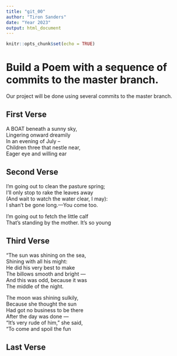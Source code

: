 ```yaml
---
title: "git_00"
author: "Tiron Sanders"
date: "Year 2023"
output: html_document
---
```


```r
knitr::opts_chunk$set(echo = TRUE)
```
# Build a Poem with a sequence of commits to the master branch.
Our project will be done using several commits to the master branch.
<!-- Do not modify or change any text in "!--" bracketed areas such as this --- these are instructions to
you, if you change any of this the git program will notice it and compromise your git merging strategy !-->

## First Verse 
<!--Put the first five lines of a poem by Lewis carol here!-->
A BOAT beneath a sunny sky,   
Lingering onward dreamily    
In an evening of July --    
Children three that nestle near,    
Eager eye and willing ear  

## Second Verse
<!--Put the first five lines of a poem by Robert Frost here!-->
I'm going out to clean the pasture spring;  
I'll only stop to rake the leaves away  
(And wait to watch the water clear, I may):  
I shan't be gone long.—You come too.  

I'm going out to fetch the little calf  
That's standing by the mother. It's so young  
  
## Third Verse
<!--Put the first two verses of The Walrus and the Carpenter here!-->
"The sun was shining on the sea,  
      Shining with all his might:  
He did his very best to make  
      The billows smooth and bright —  
And this was odd, because it was  
      The middle of the night.  

The moon was shining sulkily,  
      Because she thought the sun  
Had got no business to be there  
      After the day was done —  
"It's very rude of him," she said,     
      "To come and spoil the fun   
        
## Last Verse
<!--Put a short poem of your choice 8-20 lines,here!-->
